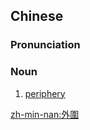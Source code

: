==Chinese==
{{zh-forms|s=外围}}

===Pronunciation===
{{zh-pron
|m=wàiwéi
|c=ngoi6 wai4
|mn=gōa-ûi
|cat=n
}}

===Noun===
{{zh-noun}}

# [[periphery]]

[[zh-min-nan:外圍]]